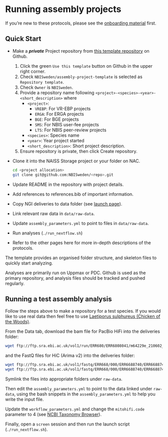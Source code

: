 # Running assembly projects

If you're new to these protocols, please see the [onboarding material](preface.qmd) first.

## Quick Start

- Make a ***private*** Project repository from [this template repository](https://github.com/NBISweden/assembly-project-template) on Github.
  1. Click the green `Use this template` button on Github in the upper right corner.
  2. Check `NBISweden/assembly-project-template` is selected as `Repository template`.
  3. Check `Owner` is `NBISweden`.
  4. Provide a repository name following `<project>-<species>-<year>-<short_description>` where
      - `<project>`: 
          - `VREBP`: For VR-EBP projects
          - `ERGA`: For ERGA projects 
          - `BGE`: For BGE projects
          - `SMS`: For NBIS user-fee projects
          - `LTS`: For NBIS peer-review projects
      - `<species>`: Species name
      - `<year>`: Year project started
      - `<short_description>`: Short project description.
  5. Ensure repository is private, then click Create repository.
- Clone it into the NAISS Storage project or your folder on NAC.

  ```.bash
  cd <project allocation>
  git clone git@github.com:NBISweden/<repo>.git 
  ```
- Update README in the repository with project details.
- Add references to references.bib of important information.
- Copy NGI deliveries to data folder (see [launch page](launch.qmd)).
- Link relevant raw data in `data/raw-data`.
- Update `assembly_parameters.yml` to point to files in `data/raw-data`.
- Run analyses (`./run_nextflow.sh`)
- Refer to the other pages here for more in-depth descriptions of the protocols.

The template provides an organised folder structure, and skeleton files to quickly
start analyzing.

Analyses are primarily run on Uppmax or PDC. Github is used as the primary repository, and
analysis files should be tracked and pushed regularly.

## Running a test assembly analysis

Follow the steps above to make a repository for a test species. If you would like to use real data
then feel free to use [Laetiporus sulphureus (Chicken of the Woods)](https://portal.darwintreeoflife.org/data/root/details/Laetiporus%20sulphureus).

From the Data tab, download the bam file for PacBio HiFi into the deliveries folder:

```.bash
wget ftp://ftp.sra.ebi.ac.uk/vol1/run/ERR680/ERR6808041/m64229e_210602_121910.ccs.bc1020_BAK8B_OA--bc1020_BAK8B_OA.bam
```

and the FastQ files for HiC (Arima v2) into the deliveries folder:

```.bash
wget ftp://ftp.sra.ebi.ac.uk/vol1/fastq/ERR668/000/ERR6688740/ERR6688740_1.fastq.gz
wget ftp://ftp.sra.ebi.ac.uk/vol1/fastq/ERR668/000/ERR6688740/ERR6688740_2.fastq.gz
```

Symlink the files into appropriate folders under `raw-data`.

Then edit the `assembly_parameters.yml` to point to the data linked under `raw-data`, using
the bash snippets in the `assembly_parameters.yml` to help you write the input file.

Update the `workflow_parameters.yml` and change the `mitohifi.code` parameter to 4 
(see [NCBI Taxonomy Browser](https://www.ncbi.nlm.nih.gov/Taxonomy/Browser/wwwtax.cgi?mode=Info&id=5630)).

Finally, open a `screen` session and then run the launch script (`./run_nextflow.sh`).
